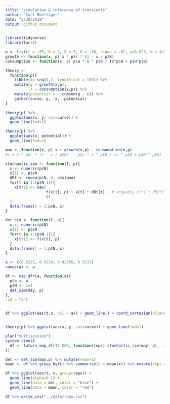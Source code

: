```yaml
---
title: "simulation & inference of transients"
author: "Carl Boettiger"
date: "5/30/2019"
output: github_document
---
```

  
```r
library(tidyverse)
library(furrr)
```
  
```r
p <- list(r = .05, K = 2, Q = 5, H = .38, sigma = .02, a=0.023, N = 4e3, x0 = 0.2, N = 1e4)
growth <- function(x, p) x * p$r * (1 - x / p$K)
consumption <- function(x, p) p$a * x ^ p$Q / (x^p$Q + p$H^p$Q)
```

```r
theory <- 
  function(p){
    tibble(x= seq(0,2, length.out = 100)) %>%
    mutate(g = growth(x,p), 
           c = consumption(x,p)) %>%
    mutate(potential = - cumsum(g - c)) %>%
    gather(curve, y, -x, -potential) 
}
```

```r
theory(p) %>%
  ggplot(aes(x, y, col=curve)) +
  geom_line(lwd=1)
```

```r
theory(p) %>%
  ggplot(aes(x, potential)) + 
  geom_line(lwd=1)
```




```r
may <- function(x, p) x + growth(x,p) - consumption(x,p)
#x + x * p$r * (1 - x / p$K)  - p$a * x ^ p$Q / (x ^ p$Q + p$H ^ p$Q)

stochastic_sim <- function(f, p){
  x <- numeric(p$N)
  x[1] <- p$x0
  dBt <- rnorm(p$N, 0, p$sigma)
  for(t in 1:(p$N-1)){
    x[t+1] <- max( 
                  f(x[t], p) + x[t] * dBt[t],  # arguably x[t] * dB[t] would be a better model!
                  0)
  }
  data.frame(t = 1:p$N, x)
}

det_sim <- function(f, p){
  x <- numeric(p$N)
  x[1] <- p$x0
  for(t in 1:(p$N-1)){
    x[t+1] <- f(x[t], p)
  }
  data.frame(t = 1:p$N, x)
}
```



```r
a <- c(0.0225, 0.0230, 0.02305, 0.0231)
names(a) <- a

df <- map_dfr(a, function(a){
  p$a <- a
  p$N <- 1e4
  det_sim(may, p)
},
.id = "a")


df %>% ggplot(aes(t,x, col = a)) + geom_line() + coord_cartesian(xlim=c(0,1000))


theory(p) %>% ggplot(aes(x, y, col=curve)) + geom_line(lwd=1)


```








```r
plan("multisession")
system.time({
  df <- future_map_dfr(1:500, function(reps) stochastic_sim(may, p), .id = "reps")
})


```



```r
det <- det_sim(may,p) %>% mutate(reps=1)
mean <- df %>% group_by(t) %>% summarise(x = mean(x)) %>% mutate(reps = 1)
```



```r
df %>% ggplot(aes(t, x, group=reps)) + 
  geom_line(alpha=0.1) +
  geom_line(data = det, color = "blue") + 
  geom_line(data = mean, color = "red")
```




```r
df %>% write_csv("../data/reps.csv")
```
